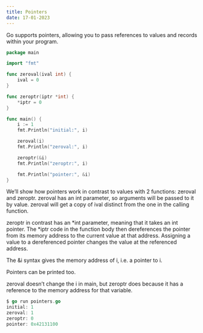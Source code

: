 ```yaml
---
title: Pointers
date: 17-01-2023
---
```


Go supports pointers, allowing you to pass references to values and records within your program.

```go
package main

import "fmt"

func zeroval(ival int) {
    ival = 0
}

func zeroptr(iptr *int) {
    *iptr = 0
}

func main() {
    i := 1
    fmt.Println("initial:", i)

    zeroval(i)
    fmt.Println("zeroval:", i)

    zeroptr(&i)
    fmt.Println("zeroptr:", i)

    fmt.Println("pointer:", &i)
}
```

We’ll show how pointers work in contrast to values with 2 functions: zeroval and zeroptr. zeroval has an int parameter, so arguments will be passed to it by value. zeroval will get a copy of ival distinct from the one in the calling function.

zeroptr in contrast has an *int parameter, meaning that it takes an int pointer. The *iptr code in the function body then dereferences the pointer from its memory address to the current value at that address. Assigning a value to a dereferenced pointer changes the value at the referenced address.

The &i syntax gives the memory address of i, i.e. a pointer to i.

Pointers can be printed too.

zeroval doesn’t change the i in main, but zeroptr does because it has a reference to the memory address for that variable.

```go
$ go run pointers.go
initial: 1
zeroval: 1
zeroptr: 0
pointer: 0x42131100
```
